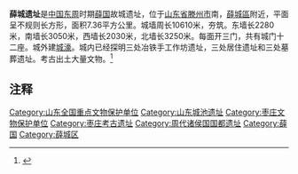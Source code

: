 {{about|东周薛国遗址|新石器时期遗址|薛城遗址 (南京)}}
{{文物保护单位
| 级别 = 全国
| 名称 = 薛城遗址
| 图片 = 
| 编号 = 3-202
| 分类 = 古遗址
| 时代 = [[东周|东周]]
| 所在 = [[山东省|山东省]][[滕州市|滕州市]]
| 登录 = 2013年3月
| Cat = 山东全国重点文物保护单位
}}
'''薛城遗址'''是[[中国|中国]][[东周|东周]]时期[[薛国|薛国]]故城遗址，位于[[山东省|山东省]][[滕州市|滕州市]]南，[[薛城區|薛城區]]附近，平面呈不规则长方形，面积7.36平方公里。城墙周长10610米，夯筑。东墙长2280米，南墙长3050米，西墙长2030米，北墙长3250米。每面开三门，共有城门十二座。城外建[[城濠|城濠]]。城内已经探明三处冶铁手工作坊遗址，三处居住遗址和三处墓葬遗址。考古出土大量文物。<ref>{{cite web|author=考古学报|title=薛国故城勘查和墓葬发掘报告|url=http://www.cnki.net/KCMS/detail/detail.aspx?QueryID=24&CurRec=1&recid=&filename=KGXB199104002&dbname=CJFD9093&dbcode=CJFQ&pr=&urlid=&yx=&v=MDgyODFpclRiTEt4RjlETXE0OUZab1I4ZVgxTHV4WVM3RGgxVDNxVHJXTTFGckNVUkw2ZmIrWm5GQ25sV3IzQkw=|accessdate=1991年04期|deadurl=yes|archiveurl=https://web.archive.org/web/20160304200304/http://www.cnki.net/KCMS/detail/detail.aspx?QueryID=24&CurRec=1&recid=&filename=KGXB199104002&dbname=CJFD9093&dbcode=CJFQ&pr=&urlid=&yx=&v=MDgyODFpclRiTEt4RjlETXE0OUZab1I4ZVgxTHV4WVM3RGgxVDNxVHJXTTFGckNVUkw2ZmIrWm5GQ25sV3IzQkw=|archivedate=2016-03-04}}</ref>

==注释==
<references/>

{{山东全国重点文物保护单位}}
{{全国重点文物保护单位小作品}}

{{DEFAULTSORT:X}}
[[Category:山东全国重点文物保护单位|Category:山东全国重点文物保护单位]]
[[Category:山东城池遗址|Category:山东城池遗址]]
[[Category:枣庄文物保护单位|Category:枣庄文物保护单位]]
[[Category:枣庄考古遗址|Category:枣庄考古遗址]]
[[Category:周代诸侯国国都遗址|Category:周代诸侯国国都遗址]]
[[Category:薛国|Category:薛国]]
[[Category:薛城区|Category:薛城区]]